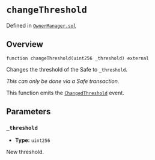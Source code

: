 # `changeThreshold`
Defined in [`OwnerManager.sol`](https://github.com/safe-global/safe-smart-account/blob/main/contracts/base/OwnerManager.sol#L107)

## Overview

```solidity
function changeThreshold(uint256 _threshold) external

```

Changes the threshold of the Safe to `_threshold`.

*This can only be done via a Safe transaction.*

This function emits the [`ChangedThreshold`](../owner-events/ChangedThreshold.md) event.

## Parameters

### `_threshold`
- **Type:** `uint256`

New threshold.
